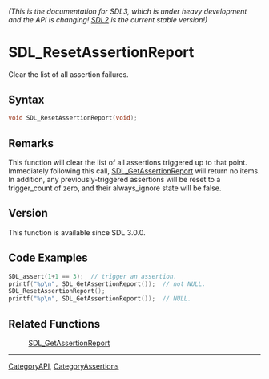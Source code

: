 ====== (This is the documentation for SDL3, which is under heavy development and the API is changing! [https://wiki.libsdl.org/SDL2/ SDL2] is the current stable version!) ======
= SDL_ResetAssertionReport =

Clear the list of all assertion failures.

== Syntax ==

<syntaxhighlight lang='c'>
void SDL_ResetAssertionReport(void);
</syntaxhighlight>

== Remarks ==

This function will clear the list of all assertions triggered up to that
point. Immediately following this call, [[SDL_GetAssertionReport]] will
return no items. In addition, any previously-triggered assertions will be
reset to a trigger_count of zero, and their always_ignore state will be
false.

== Version ==

This function is available since SDL 3.0.0.

== Code Examples ==

<syntaxhighlight lang='c++'>
SDL_assert(1+1 == 3);  // trigger an assertion.
printf("%p\n", SDL_GetAssertionReport());  // not NULL.
SDL_ResetAssertionReport();
printf("%p\n", SDL_GetAssertionReport());  // NULL.
</syntaxhighlight>

== Related Functions ==

:[[SDL_GetAssertionReport]]

----
[[CategoryAPI]], [[CategoryAssertions]]


